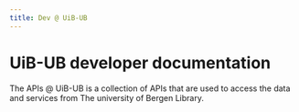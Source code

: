 ```yaml
---
title: Dev @ UiB-UB
---
```



# UiB-UB developer documentation

<Cards>
  <Cards.Card title="APIs @ UiB-UB" href="/en/docs/api" arrow>
    <div className="p-4">
      The APIs @ UiB-UB is a collection of APIs that are used to access the data and services from The university of Bergen Library.
    </div>
  </Cards.Card>
  <Cards.Card index={1} title="IIIF" href="/en/docs/iiif" />
  <Cards.Card index={0} title="The Collections" href="/en/docs/collections" /> 
  <Cards.Card index={1} title="Termportalen" href="/en/docs/apps/termportalen" />
</Cards>
